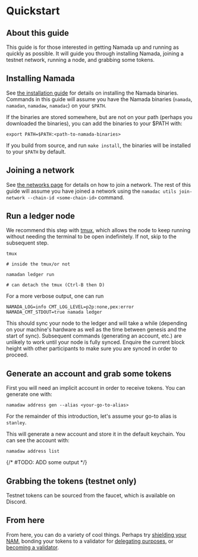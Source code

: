 # Quickstart

## About this guide

This guide is for those interested in getting Namada up and running as quickly as possible. It will guide you through installing Namada, joining a testnet network, running a node, and grabbing some tokens.

## Installing Namada

See [the installation guide](./install.md) for details on installing the Namada binaries. Commands in this guide will assume you have the Namada binaries (`namada`, `namadan`, `namadaw`, `namadac`) on your `$PATH`.

If the binaries are stored somewhere, but are not on your path (perhaps you downloaded the binaries), you can add the binaries to your $PATH with:

```shell copy
export PATH=$PATH:<path-to-namada-binaries>
```

If you build from source, and run `make install`, the binaries will be installed to your `$PATH` by default.

## Joining a network

See [the networks page](../networks.mdx) for details on how to join a network. The rest of this guide will assume you have joined a network using the `namadac utils join-network --chain-id <some-chain-id>` command.

## Run a ledger node

We recommend this step with [tmux](https://www.hamvocke.com/blog/a-quick-and-easy-guide-to-tmux/), which allows the node to keep running without needing the terminal to be open indefinitely. If not, skip to the subsequent step.

```shell copy
tmux

# inside the tmux/or not

namadan ledger run

# can detach the tmux (Ctrl-B then D)
```

For a more verbose output, one can run

```shell copy
NAMADA_LOG=info CMT_LOG_LEVEL=p2p:none,pex:error NAMADA_CMT_STDOUT=true namada ledger
```

This should sync your node to the ledger and will take a while (depending on your machine's hardware as well as the time between genesis and the start of sync). Subsequent commands (generating an account, etc.) are unlikely to work until your node is fully synced. Enquire the current block height with other participants to make sure you are synced in order to proceed.

## Generate an account and grab some tokens

First you will need an implicit account in order to receive tokens. You can generate one with:

```shell copy
namadaw address gen --alias <your-go-to-alias>
```

For the remainder of this introduction, let's assume your go-to alias is `stanley`.

This will generate a new account and store it in the default keychain. You can see the account with:

```shell copy
namadaw address list
```

{/* #TODO: ADD some output */}

## Grabbing the tokens (testnet only)

Testnet tokens can be sourced from the faucet, which is available on Discord.


## From here

From here, you can do a variety of cool things. Perhaps try [shielding your NAM](../../users/shielded-transfers.md), bonding your tokens to a validator for [delegating purposes](../../delegators.md), or [becoming a validator](../../validators.md).
